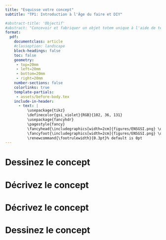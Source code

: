 ```yaml
---
title: "Esquisse votre concept"
subtitle: "TP1: Introduction à l'Âge du faire et DIY"

#abstract-title: 'Objectif'
#abstract: "Concevoir et fabriquer un objet totem unique à l'aide de techniques de dessin à la main et de conception assistée par ordinateur, puis fabriquer un moule à l'aide de la découpe laser pour être utilisé avec la machine Holipresse."
format:
  pdf:
    documentclass: article
    #classoption: landscape
    block-headings: false    
    toc: false 
    geometry:
     - top=20mm
     - left=20mm
     - bottom=20mm
     - right=20mm     
    number-sections: false
    colorlinks: true
    template-partials: 
     - assets/before-body.tex        
    include-in-header:
      - text: |
          \usepackage{tikz}
          \definecolor{gsi_violet}{RGB}{102, 36, 131}
          \usepackage{fancyhdr}
          \pagestyle{fancy}          
          \fancyhead{\includegraphics[width=2cm]{figures/ENSGSI.png} \qquad \textbf{\textcolor{gsi_violet}{Prénom NOM:}} \dotfill }
          \fancyfoot{\includegraphics[width=2cm]{figures/ENSGSI.png} \qquad \textbf{\textcolor{gsi_violet}{Prénom NOM:}} \dotfill }          
          \renewcommand{\footrulewidth}{0.3pt}% default is 0pt
---
```



\thispagestyle{fancy}


# Dessinez le concept

\begin{center}
\begin{tikzpicture}
\draw (0,0) rectangle (12,7) node[pos=.5] {};
\end{tikzpicture}
\end{center}

\vfill

\noindent\rule{\textwidth}{1pt}

\vfill

# Décrivez le concept

\begin{center}
\begin{tikzpicture}
\draw (0,0) rectangle (12,7) node[pos=.5] {};
\end{tikzpicture}
\end{center}

\vfill

\newpage


\noindent\rule{\textwidth}{1pt}
\begin{center}
\sffamily\Large\textbf{Esquisse votre concept}  

\sffamily\normalsize\textbf{TP1: Introduction à l'Âge du faire et DIY}

\end{center}
\noindent\rule{\textwidth}{1pt}




# Décrivez le concept



\begin{center}
\begin{tikzpicture}
\draw (0,0) rectangle (12,7) node[pos=.5] {};
\end{tikzpicture}
\end{center}

\vfill

# Dessinez le concept

\begin{center}
\begin{tikzpicture}
\draw (0,0) rectangle (12,7) node[pos=.5] {};
\end{tikzpicture}
\end{center}

\vfill



